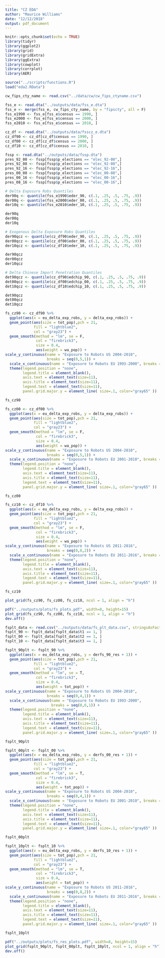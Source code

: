 ```yaml
---
title: "CZ EDA"
author: "Maurice Williams"
date: "12/12/2018"
output: pdf_document
---
```


```r
knitr::opts_chunk$set(echo = TRUE)
library(tidyr)
library(ggplot2)
library(grid)
library(gridExtra)
library(ggExtra)
library(cowplot)
library(corrplot)
library(AER)

source("../scripts/functions.R")
load("eda2.RData")
```

```r
cw_fips_cty_name <- read.csv("../data/cw/cw_fips_ctyname.csv")
```

```r
fss_e <- read.dta("../outputs/data/fss_e.dta")
fss_e <- merge(fss_e, cw_fips_cty_name, by = "fipscty", all = F)
fss_e1990 <- fss_e[fss_e$census == 1990, ]
fss_e2000 <- fss_e[fss_e$census == 2000, ]
fss_e2010 <- fss_e[fss_e$census == 2010, ]

```


```r
cz_df <- read.dta("../outputs/data/fsscz_e.dta")
cz_df90 <- cz_df[cz_df$census == 1990, ]
cz_df00 <- cz_df[cz_df$census == 2000, ]
cz_df10 <- cz_df[cz_df$census == 2010, ]
```

```r
fssp <- read.dta("../outputs/data/fssp.dta")
pres_92_00 <- fssp[fssp$p_elections == "elec_92-00",]
pres_92_08 <- fssp[fssp$p_elections == "elec_92-08",]
pres_92_16 <- fssp[fssp$p_elections == "elec_92-16",]
pres_00_08 <- fssp[fssp$p_elections == "elec_00-08",]
pres_00_16 <- fssp[fssp$p_elections == "elec_00-16",]
pres_08_16 <- fssp[fssp$p_elections == "elec_00-16",]
```

```r
# Delta Exposure Robs Quantiles
der90q <- quantile(fss_e1990$eder_90, c(.1, .25, .5, .75, .9))
der00q <- quantile(fss_e2000$eder_00, c(.1, .25, .5, .75, .9))
der10q <- quantile(fss_e2010$eder_10, c(.1, .25, .5, .75, .9))

der90q
der00q
der10q
```

```r
# Exogenous Delta Exposure Robs Quantiles
der90qcz <- quantile(cz_df90$eder_90, c(.1, .25, .5, .75, .9))
der00qcz <- quantile(cz_df00$eder_00, c(.1, .25, .5, .75, .9))
der10qcz <- quantile(cz_df10$eder_10, c(.1, .25, .5, .75, .9))

der90qcz
der00qcz
der10qcz
```

```r
# Delta Chinese Import Penetration Quantiles
det90qcz <- quantile(cz_df90$edchip_90, c(.1, .25, .5, .75, .9))
det00qcz <- quantile(cz_df00$edchip_00, c(.1, .25, .5, .75, .9))
det10qcz <- quantile(cz_df10$edchip_10, c(.1, .25, .5, .75, .9))

det90qcz
det00qcz
det10qcz
```


```r
fs_cz90 <- cz_df90 %>%
  ggplot(aes(x = eu_delta_exp_robs, y = delta_exp_robs)) +
  geom_point(aes(size = tot_pop),pch = 21,
             fill = "lightblue2",
             col = "gray23") +
  geom_smooth(method = "lm", se = F,
              col = "firebrick3",
              size = 0.4,
              aes(weight = wa_pop)) +
scale_y_continuous(name = "Exposure to Robots US 2004-2010",
                   breaks = seq(0,5,1)) +
  scale_x_continuous(name = "Exposure to Robots EU 1993-2000", breaks = seq(0,5,1)) +
  theme(legend.position = "none",
        legend.title = element_blank(),
        axis.text = element_text(size=11),
        axis.title = element_text(size=11),
        legend.text = element_text(size=11),
        panel.grid.major.y = element_line( size=.1, color="gray65" ))

fs_cz90
```

```r
fs_cz00 <- cz_df00 %>%
  ggplot(aes(x = eu_delta_exp_robs, y = delta_exp_robs)) +
  geom_point(aes(size = tot_pop),pch = 21,
             fill = "lightblue2",
             col = "gray23") +
  geom_smooth(method = "lm", se = F,
              col = "firebrick3",
              size = 0.4,
              aes(weight = wa_pop)) +
scale_y_continuous(name = "Exposure to Robots US 2004-2010",
                   breaks = seq(0,5,1)) +
  scale_x_continuous(name = "Exposure to Robots EU 2001-2010", breaks = seq(0,5,1)) +
  theme(legend.position = "none",
        legend.title = element_blank(),
        axis.text = element_text(size=11),
        axis.title = element_text(size=11),
        legend.text = element_text(size=11),
        panel.grid.major.y = element_line( size=.1, color="gray65" ))

fs_cz00
```

```r
fs_cz10 <- cz_df10 %>%
  ggplot(aes(x = eu_delta_exp_robs, y = delta_exp_robs)) +
  geom_point(aes(size = tot_pop),pch = 21,
             fill = "lightblue2",
             col = "gray23") +
  geom_smooth(method = "lm", se = F,
              col = "firebrick3",
              size = 0.4,
              aes(weight = wa_pop)) +
scale_y_continuous(name = "Exposure to Robots US 2011-2016",
                   breaks = seq(0,8,2)) +
  scale_x_continuous(name = "Exposure to Robots EU 2011-2016", breaks = seq(0,5,1)) +
  theme(legend.position = "none",
        legend.title = element_blank(),
        axis.text = element_text(size=11),
        axis.title = element_text(size=11),
        legend.text = element_text(size=11),
        panel.grid.major.y = element_line( size=.1, color="gray65" ))

fs_cz10
```


```r
plot_grid(fs_cz90, fs_cz00, fs_cz10, ncol = 1, align = "h")
```







```r
pdf("../outputs/plots/fs_plots.pdf", width=8, height=15)
plot_grid(fs_cz90, fs_cz00, fs_cz10, ncol = 1, align = "h")
dev.off()
```


```r
fsplt_data <- read.csv("../outputs/data/fs_plt_data.csv", stringsAsFactors = F)
fsplt_90 <- fsplt_data[fsplt_data$t1 == 1, ]
fsplt_00 <- fsplt_data[fsplt_data$t2 == 1, ]
fsplt_10 <- fsplt_data[fsplt_data$t3 == 1, ]
```

```r
fsplt_90plt <- fsplt_90 %>%
  ggplot(aes(x = eu_delta_exp_robs, y = derfs_90_res + 1)) +
  geom_point(aes(size = tot_pop),pch = 21,
             fill = "lightblue2",
             col = "gray23") +
  geom_smooth(method = "lm", se = T,
              col = "firebrick3",
              size = 0.4,
              aes(weight = tot_pop)) +
scale_y_continuous(name = "Exposure to Robots US 2004-2010",
                   breaks = seq(0,4,1)) +
  scale_x_continuous(name = "Exposure to Robots EU 1993-2000",
                     breaks = seq(0,6,1)) +
  theme(legend.position = "none",
        legend.title = element_blank(),
        axis.text = element_text(size=11),
        axis.title = element_text(size=11),
        legend.text = element_text(size=11),
        panel.grid.major.y = element_line( size=.1, color="gray65" ))

fsplt_90plt
```

```r
fsplt_00plt <- fsplt_00 %>%
  ggplot(aes(x = eu_delta_exp_robs, y = derfs_00_res + 1)) +
  geom_point(aes(size = tot_pop),pch = 21,
             fill = "lightblue2",
             col = "gray23") +
  geom_smooth(method = "lm", se = T,
              col = "firebrick3",
              size = 0.4,
              aes(weight = tot_pop)) +
scale_y_continuous(name = "Exposure to Robots US 2004-2010",
                   breaks = seq(0,4,1)) +
  scale_x_continuous(name = "Exposure to Robots EU 2001-2010", breaks = seq(0,8,1)) +
  theme(legend.position = "none",
        legend.title = element_blank(),
        axis.text = element_text(size=11),
        axis.title = element_text(size=11),
        legend.text = element_text(size=11),
        panel.grid.major.y = element_line( size=.1, color="gray65" ))

fsplt_00plt
```



```r
fsplt_10plt <- fsplt_10 %>%
  ggplot(aes(x = eu_delta_exp_robs, y = derfs_10_res + 1)) +
  geom_point(aes(size = tot_pop),pch = 21,
             fill = "lightblue2",
             col = "gray23") +
  geom_smooth(method = "lm", se = T,
              col = "firebrick3",
              size = 0.4,
              aes(weight = tot_pop)) +
scale_y_continuous(name = "Exposure to Robots US 2011-2016",
                   breaks = seq(0,8,2)) +
  scale_x_continuous(name = "Exposure to Robots EU 2011-2016", breaks = seq(0,5,1)) +
  theme(legend.position = "none",
        legend.title = element_blank(),
        axis.text = element_text(size=11),
        axis.title = element_text(size=11),
        legend.text = element_text(size=11),
        panel.grid.major.y = element_line( size=.1, color="gray65" ))

fsplt_10plt
```


```r
pdf("../outputs/plots/fs_res_plots.pdf", width=8, height=15)
plot_grid(fsplt_90plt, fsplt_00plt, fsplt_10plt, ncol = 1, align = "h")
dev.off()
```







